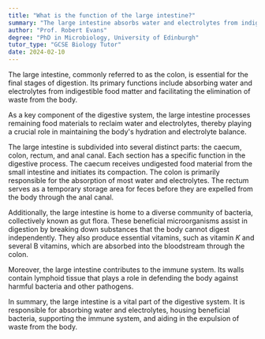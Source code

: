 ```yaml
---
title: "What is the function of the large intestine?"
summary: "The large intestine absorbs water and electrolytes from indigestible food and expels waste material from the body."
author: "Prof. Robert Evans"
degree: "PhD in Microbiology, University of Edinburgh"
tutor_type: "GCSE Biology Tutor"
date: 2024-02-10
---
```


The large intestine, commonly referred to as the colon, is essential for the final stages of digestion. Its primary functions include absorbing water and electrolytes from indigestible food matter and facilitating the elimination of waste from the body.

As a key component of the digestive system, the large intestine processes remaining food materials to reclaim water and electrolytes, thereby playing a crucial role in maintaining the body's hydration and electrolyte balance.

The large intestine is subdivided into several distinct parts: the caecum, colon, rectum, and anal canal. Each section has a specific function in the digestive process. The caecum receives undigested food material from the small intestine and initiates its compaction. The colon is primarily responsible for the absorption of most water and electrolytes. The rectum serves as a temporary storage area for feces before they are expelled from the body through the anal canal.

Additionally, the large intestine is home to a diverse community of bacteria, collectively known as gut flora. These beneficial microorganisms assist in digestion by breaking down substances that the body cannot digest independently. They also produce essential vitamins, such as vitamin $K$ and several B vitamins, which are absorbed into the bloodstream through the colon.

Moreover, the large intestine contributes to the immune system. Its walls contain lymphoid tissue that plays a role in defending the body against harmful bacteria and other pathogens.

In summary, the large intestine is a vital part of the digestive system. It is responsible for absorbing water and electrolytes, housing beneficial bacteria, supporting the immune system, and aiding in the expulsion of waste from the body.
    